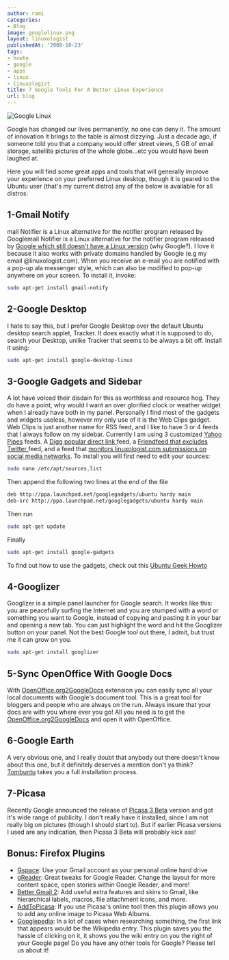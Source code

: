 ```yaml
---
author: rami
categories:
- Blog
image: googlelinux.png
layout: linuxologist
publishedAt: '2008-10-23'
tags:
- howto
- google
- apps
- linux
- linuxologist
title: 7 Google Tools For A Better Linux Experience
url: blog
---
```


![Google Linux](/assets/images/content/blog/googlelinux.png)

Google has changed our lives permanently, no one can deny it. The amount of innovation it brings to the table is almost dizzying. Just a decade ago, if someone told you that a company would offer street views, 5 GB of email storage, satellite pictures of the whole globe...etc you would have been laughed at.

Here you will find some great apps and tools that will generally improve your experience on your preferred Linux desktop, though it is geared to the Ubuntu user (that's my current distro) any of the below is available for all distros:

## 1-Gmail Notify

mail Notifier is a Linux alternative for the notifier program released by Googlemail Notifier is a Linux alternative for the notifier program released by [Google which still doesn't have a Linux version](http://toolbar.google.com/gmail-helper/notifier_windows.html) (why Google?). I love it because it also works with private domains handled by Google (e.g my email @linuxologist.com). When you receive an e-mail you are notified with a pop-up ala messenger style, which can also be modified to pop-up anywhere on your screen. To install it, invoke: 

```bash
sudo apt-get install gmail-notify
```

## 2-Google Desktop

I hate to say this, but I prefer Google Desktop over the default Ubuntu desktop search applet, Tracker. It does exactly what it is supposed to do, search your Desktop, unlike Tracker that seems to be always a bit off. Install it using: 

```bash
sudo apt-get install google-desktop-linux
```

## 3-Google Gadgets and Sidebar

A lot have voiced their disdain for this as worthless and resource hog. They do have a point, why would I want an over glorified clock or weather widget when I already have both in my panel. Personally I find most of the gadgets and widgets useless, however my only use of it is the Web Clips gadget. Web Clips is just another name for RSS feed, and I like to have 3 or 4 feeds that I always follow on my sidebar. Currently I am using 3 customized [Yahoo Pipes](http://pipes.yahoo.com) feeds. A [Digg popular direct link ](http://pipes.yahoo.com/georgywoods/sdfv2)feed, a [Friendfeed  that excludes Twitter ](http://pipes.yahoo.com/geekygirldawn/20ea93289bc362939bfd65883733fc16)feed, and a feed that [monitors linuxologist.com submissions on social media networks](http://pipes.yahoo.com/pipes/pipe.info?_id=e5f7cb1befdb4139590a7342a827cc43). To install you will first need to edit your sources: 

```bash
sudo nano /etc/apt/sources.list
```

Then append the following two lines at the end of the file 

```bash
deb http://ppa.launchpad.net/googlegadgets/ubuntu hardy main
deb-src http://ppa.launchpad.net/googlegadgets/ubuntu hardy main
```

Then run 

```bash
sudo apt-get update
```

Finally 

```bash
sudo apt-get install google-gadgets
```

To find out how to use the gadgets, check out this [Ubuntu Geek Howto](http://www.ubuntugeek.com/howto-install-google-gadgets-in-ubuntu-804-hardy-heron.html)

## 4-Googlizer

Googlizer is a simple panel launcher for Google search. It works like this: you are peacefully surfing the Internet and you are stumped with a word or something you want to Google, instead of copying and pasting it in your bar and opening a new tab. You can just highlight the word and hit the Googlizer button on your panel. Not the best Google tool out there, I admit, but trust me it can grow on you. 

```bash
sudo apt-get install googlizer
```

## 5-Sync OpenOffice With Google Docs

With [OpenOffice.org2GoogleDocs](http://extensions.services.openoffice.org/project/ooo2gd) extension you can easily sync all your local documents with Google's document tool. This is a great tool for bloggers and people who are always on the run. Always insure that your docs are with you where ever you go! All you need is to get the [OpenOffice.org2GoogleDocs](http://extensions.services.openoffice.org/project/ooo2gd) and open it with OpenOffice.

## 6-Google Earth

A very obvious one, and I really doubt that anybody out there doesn't know about this one, but it definitely deserves a mention don't ya think? [Tombuntu](http://tombuntu.com/index.php/2007/11/28/how-to-install-google-earth-in-ubuntu/) takes you a full installation process.

## 7-Picasa

Recently Google announced the release of [Picasa 3 Beta](http://picasa.google.com/linux/) version and got it's wide range of publicity. I don't really have it installed, since I am not really big on pictures (though I should start to). But if earlier Picasa versions I used are any indication, then Picasa 3 Beta will probably kick ass!

## Bonus: Firefox Plugins

* [Gspace](https://addons.mozilla.org/en-US/firefox/addon/1593): Use your Gmail account as your personal online hard drive
* [gReader](https://addons.mozilla.org/en-US/firefox/addon/6424): Great tweaks for Google Reader. Change the layout for more content space, open stories within Google Reader, and more!
* [Better Gmail 2](https://addons.mozilla.org/en-US/firefox/addon/6076): Add useful extra features and skins to Gmail, like hierarchical labels, macros, file attachment icons, and more.
* [AddToPicasa](https://addons.mozilla.org/en-US/firefox/addon/5699): If you use Picasa's online tool then this plugin allows you to add any online image to Picasa Web Albums.
* [Googlepedia](https://addons.mozilla.org/en-US/firefox/addon/2517): In a lot of cases when researching something, the first link that appears would be the Wikipedia entry. This plugin saves you the hassle of clicking on it, it shows you the wiki entry on you the right of your Google page!
Do you have any other tools for Google? Please tell us about it!
